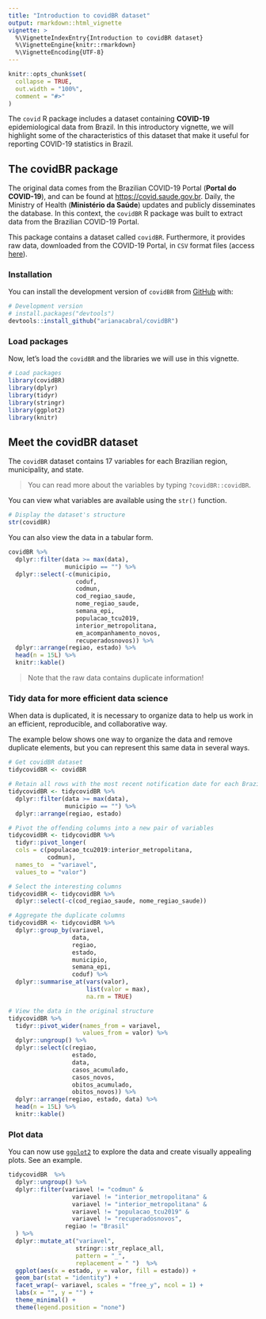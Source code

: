```yaml
---
title: "Introduction to covidBR dataset"
output: rmarkdown::html_vignette
vignette: >
  %\VignetteIndexEntry{Introduction to covidBR dataset}
  %\VignetteEngine{knitr::rmarkdown}
  %\VignetteEncoding{UTF-8}
---
```


```r
knitr::opts_chunk$set(
  collapse = TRUE,
  out.width = "100%",
  comment = "#>"
)
```

The `covid` R package includes a dataset containing **COVID-19** epidemiological data from Brazil. In this introductory vignette, we will highlight some of the characteristics of this dataset that make it useful for reporting COVID-19 statistics in Brazil.

## The covidBR package

The original data comes from the Brazilian COVID-19 Portal (**Portal do COVID-19**), and can be found at <https://covid.saude.gov.br>. Daily, the Ministry of Health (**Ministério da Saúde**) updates and publicly disseminates the database. In this context, the `covidBR` R package was built to extract data from the Brazilian COVID-19 Portal.  

This package contains a dataset called `covidBR`.
Furthermore, it provides raw data, downloaded from the COVID-19 Portal, in `CSV` format files (access [here](https://github.com/arianacabral/covidBR/tree/master/data-raw)). 

### Installation 

You can install the development version of `covidBR` from [GitHub](https://github.com/) with:

```r
# Development version
# install.packages("devtools")
devtools::install_github("arianacabral/covidBR")
```

### Load packages

Now, let's load the `covidBR` and the libraries we will use in this vignette.

```r
# Load packages
library(covidBR)
library(dplyr)
library(tidyr)
library(stringr)
library(ggplot2)
library(knitr)
```

## Meet the covidBR dataset

The `covidBR` dataset contains 17 variables for each Brazilian region, municipality, and state. 

> You can read more about the variables by typing `?covidBR::covidBR`.

You can view what variables are available using the `str()` function.

```r
# Display the dataset's structure
str(covidBR)
```

You can also view the data in a tabular form.

```r
covidBR %>%
  dplyr::filter(data >= max(data),
                municipio == "") %>%
  dplyr::select(-c(municipio, 
                   coduf,
                   codmun, 
                   cod_regiao_saude,
                   nome_regiao_saude,
                   semana_epi,
                   populacao_tcu2019,
                   interior_metropolitana,
                   em_acompanhamento_novos,
                   recuperadosnovos)) %>%
  dplyr::arrange(regiao, estado) %>% 
  head(n = 15L) %>% 
  knitr::kable()
```

> Note that the raw data contains duplicate information!

### Tidy data for more efficient data science 

When data is duplicated, it is necessary to organize data to help us work in an efficient, reproducible, and collaborative way. 

The example below shows one way to organize the data and remove duplicate elements, but you can represent this same data in several ways.

```r
# Get covidBR dataset
tidycovidBR <- covidBR

# Retain all rows with the most recent notification date for each Brazilian state.
tidycovidBR <- tidycovidBR %>% 
  dplyr::filter(data >= max(data),
                municipio == "") %>%
  dplyr::arrange(regiao, estado)  

# Pivot the offending columns into a new pair of variables
tidycovidBR <- tidycovidBR %>% 
  tidyr::pivot_longer(
  cols = c(populacao_tcu2019:interior_metropolitana,
           codmun),
  names_to  = "variavel",
  values_to = "valor")

# Select the interesting columns
tidycovidBR <- tidycovidBR %>% 
  dplyr::select(-c(cod_regiao_saude, nome_regiao_saude))

# Aggregate the duplicate columns
tidycovidBR <- tidycovidBR %>% 
  dplyr::group_by(variavel,
                  data,
                  regiao,
                  estado,
                  municipio,
                  semana_epi,
                  coduf) %>% 
  dplyr::summarise_at(vars(valor),
                      list(valor = max), 
                      na.rm = TRUE)

# View the data in the original structure
tidycovidBR %>% 
  tidyr::pivot_wider(names_from = variavel, 
                     values_from = valor) %>%
  dplyr::ungroup() %>%  
  dplyr::select(c(regiao,
                  estado,
                  data,
                  casos_acumulado,
                  casos_novos,
                  obitos_acumulado,
                  obitos_novos)) %>% 
  dplyr::arrange(regiao, estado, data) %>% 
  head(n = 15L) %>% 
  knitr::kable()

```

### Plot data

You can now use [`ggplot2`](https://ggplot2.tidyverse.org/index.html) to explore the data and create visually appealing plots. See an example.

```r
tidycovidBR  %>% 
  dplyr::ungroup() %>% 
  dplyr::filter(variavel != "codmun" &
                  variavel != "interior_metropolitana" &
                  variavel != "interior_metropolitana" & 
                  variavel != "populacao_tcu2019" &
                  variavel != "recuperadosnovos", 
                regiao != "Brasil"
  ) %>%  
  dplyr::mutate_at("variavel", 
                   stringr::str_replace_all,
                   pattern = "_",
                   replacement = " ")  %>% 
  ggplot(aes(x = estado, y = valor, fill = estado)) + 
  geom_bar(stat = "identity") +
  facet_wrap(~ variavel, scales = "free_y", ncol = 1) + 
  labs(x = "", y = "") + 
  theme_minimal() + 
  theme(legend.position = "none")
```
